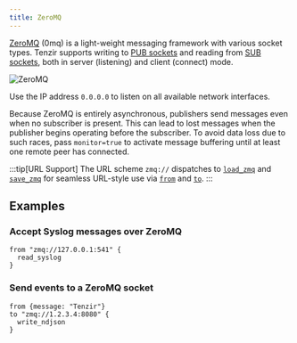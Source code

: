 ```yaml
---
title: ZeroMQ
---
```


[ZeroMQ](https://zeromq.org/) (0mq) is a light-weight messaging framework with
various socket types. Tenzir supports writing to [PUB
sockets](https://zeromq.org/socket-api/#pub-socket) and reading from [SUB
sockets](https://zeromq.org/socket-api/#sub-socket), both in server (listening)
and client (connect) mode.

![ZeroMQ](zeromq.svg)

Use the IP address `0.0.0.0` to listen on all available network interfaces.

Because ZeroMQ is entirely asynchronous, publishers send messages even when no
subscriber is present. This can lead to lost messages when the publisher begins
operating before the subscriber. To avoid data loss due to such races, pass
`monitor=true` to activate message buffering until at least one remote peer has
connected.

:::tip[URL Support]
The URL scheme `zmq://` dispatches to
[`load_zmq`](/reference/operators/load_zmq) and
[`save_zmq`](/reference/operators/save_zmq) for seamless URL-style use via
[`from`](/reference/operators/from) and [`to`](/reference/operators/to).
:::

## Examples

### Accept Syslog messages over ZeroMQ

```tql
from "zmq://127.0.0.1:541" {
  read_syslog
}
```

### Send events to a ZeroMQ socket

```tql
from {message: "Tenzir"}
to "zmq://1.2.3.4:8080" {
  write_ndjson
}
```
